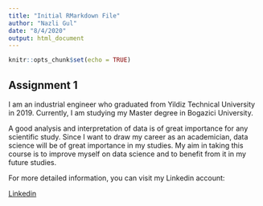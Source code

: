 ```yaml
---
title: "Initial RMarkdown File"
author: "Nazli Gul"
date: "8/4/2020"
output: html_document
---
```


```r
knitr::opts_chunk$set(echo = TRUE)
```

## Assignment 1

I am an industrial engineer who graduated from Yildiz Technical University in 2019. Currently, I am studying my Master degree in Bogazici University. 

A good analysis and interpretation of data is of great importance for any scientific study. Since I want to draw my career as an academician, data science will be of great importance in my studies. My aim in taking this course is to improve myself on data science and to benefit from it in my future studies.

For more detailed information, you can visit my Linkedin account:

[Linkedin](https://www.linkedin.com/in/nazli-gul-914669b7/)

